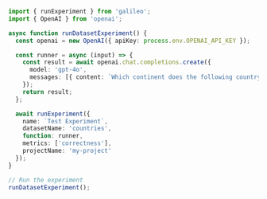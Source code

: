 ```typescript TypeScript
import { runExperiment } from 'galileo';
import { OpenAI } from 'openai';

async function runDatasetExperiment() {
  const openai = new OpenAI({ apiKey: process.env.OPENAI_API_KEY });

  const runner = async (input) => {
    const result = await openai.chat.completions.create({
      model: 'gpt-4o',
      messages: [{ content: `Which continent does the following country belong to ${input['input']}!`, role: 'user' }]
    });
    return result;
  };

  await runExperiment({
    name: `Test Experiment`,
    datasetName: 'countries',
    function: runner,
    metrics: ['correctness'],
    projectName: 'my-project'
  });
}

// Run the experiment
runDatasetExperiment(); 
```
